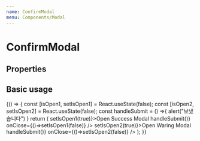 ```yaml
---
name: ConfirmModal
menu: Components/Modal
---
```



# ConfirmModal

## Properties

<Props of={ConfirmModal} />

## Basic usage

<Playground>
  {() => {
    const [isOpen1, setIsOpen1] = React.useState(false);
    const [isOpen2, setIsOpen2] = React.useState(false);
    const handleSubmit = () =>{
      alert("보냈습니다")
    }
    return (
      <Container>
        <BaseButton fill width={150} size={"large"} onClick={()=>setIsOpen1(true)}>Open Success Modal</BaseButton>
        <ConfirmModal 
          isOpen={isOpen1}
          title={`000 님에게 메시지를 보내시겠습니까?`}
          message={"테스트 메시지 영역"}
          okText="보내기"
          closeText="취소"
          onOk={() => handleSubmit()}
          onClose={()=>setIsOpen1(false)}
        />
        <BaseButton fill width={150} size={"large"} onClick={()=>setIsOpen2(true)}>Open Waring Modal</BaseButton>
        <ConfirmModal 
          icon={"warning"}
          type={"delete"}
          isOpen={isOpen2}
          title={`000 님에게 메시지를 보내시겠습니까?`}
          message={"테스트 메시지 영역"}
          okText="보내기"
          closeText="취소"
          onOk={() => handleSubmit()}
          onClose={()=>setIsOpen2(false)}
        />
      </Container>
    );
  }}
</Playground>
